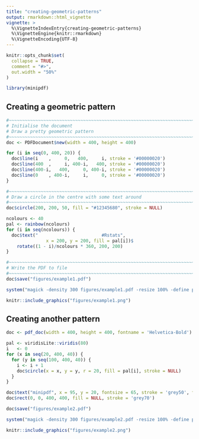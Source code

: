 ```yaml
---
title: "creating-geometric-patterns"
output: rmarkdown::html_vignette
vignette: >
  %\VignetteIndexEntry{creating-geometric-patterns}
  %\VignetteEngine{knitr::rmarkdown}
  %\VignetteEncoding{UTF-8}
---
```


```r
knitr::opts_chunk$set(
  collapse = TRUE,
  comment = "#>",
  out.width = "50%"
)
```

```r
library(minipdf)
```




## Creating a geometric pattern

```r
#~~~~~~~~~~~~~~~~~~~~~~~~~~~~~~~~~~~~~~~~~~~~~~~~~~~~~~~~~~~~~~~~~~~~~~~~~~~~~~
# Initialise the document
# Draw a pretty geometric pattern
#~~~~~~~~~~~~~~~~~~~~~~~~~~~~~~~~~~~~~~~~~~~~~~~~~~~~~~~~~~~~~~~~~~~~~~~~~~~~~~
doc <- PDFDocument$new(width = 400, height = 400)

for (i in seq(0, 400, 20)) {
  doc$line(i    ,     0,   400,     i, stroke = '#00000020')
  doc$line(400  ,     i, 400-i,   400, stroke = '#00000020')
  doc$line(400-i,   400,     0, 400-i, stroke = '#00000020')
  doc$line(0    , 400-i,     i,     0, stroke = '#00000020')
}

#~~~~~~~~~~~~~~~~~~~~~~~~~~~~~~~~~~~~~~~~~~~~~~~~~~~~~~~~~~~~~~~~~~~~~~~~~~~~~~
# Draw a circle in the centre with some text around
#~~~~~~~~~~~~~~~~~~~~~~~~~~~~~~~~~~~~~~~~~~~~~~~~~~~~~~~~~~~~~~~~~~~~~~~~~~~~~~
doc$circle(200, 200, 50, fill = "#12345680", stroke = NULL)

ncolours <- 40
pal <- rainbow(ncolours)
for (i in seq(ncolours)) {
  doc$text("                        #Rstats", 
               x = 200, y = 200, fill = pal[i])$
    rotate((1 - i)/ncolours * 360, 200, 200)
}

#~~~~~~~~~~~~~~~~~~~~~~~~~~~~~~~~~~~~~~~~~~~~~~~~~~~~~~~~~~~~~~~~~~~~~~~~~~~~~~
# Write the PDF to file
#~~~~~~~~~~~~~~~~~~~~~~~~~~~~~~~~~~~~~~~~~~~~~~~~~~~~~~~~~~~~~~~~~~~~~~~~~~~~~~
doc$save("figures/example1.pdf")
```



```r
system("magick -density 300 figures/example1.pdf -resize 100% -define png:exclude-chunks=date,time figures/example1.png")
```

```r
knitr::include_graphics("figures/example1.png")
```



## Creating another pattern

```r
doc <- pdf_doc(width = 400, height = 400, fontname = 'Helvetica-Bold')

pal <- viridisLite::viridis(80)
i   <- 0
for (x in seq(20, 400, 40)) {
  for (y in seq(100, 400, 40)) {
    i <- i + 1
    doc$circle(x = x, y = y, r = 20, fill = pal[i], stroke = NULL)
  }
}

doc$text("minipdf", x = 95, y = 20, fontsize = 65, stroke = 'grey50', fill = 'lightblue', text_mode = 2)
doc$rect(0, 0, 400, 400, fill = NULL, stroke = 'grey70')

doc$save("figures/example2.pdf")
```


```r
system("magick -density 300 figures/example2.pdf -resize 100% -define png:exclude-chunks=date,time figures/example2.png")
```

```r
knitr::include_graphics("figures/example2.png")
```

